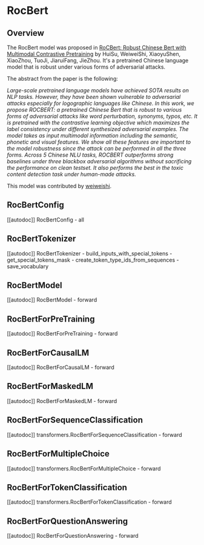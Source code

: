 <!--Copyright 2022 The HuggingFace Team. All rights reserved.

Licensed under the Apache License, Version 2.0 (the "License"); you may not use this file except in compliance with
the License. You may obtain a copy of the License at

http://www.apache.org/licenses/LICENSE-2.0

Unless required by applicable law or agreed to in writing, software distributed under the License is distributed on
an "AS IS" BASIS, WITHOUT WARRANTIES OR CONDITIONS OF ANY KIND, either express or implied. See the License for the
specific language governing permissions and limitations under the License.
-->

# RocBert

## Overview

The RocBert model was proposed in [RoCBert: Robust Chinese Bert with Multimodal Contrastive Pretraining](https://aclanthology.org/2022.acl-long.65.pdf)  by HuiSu, WeiweiShi, XiaoyuShen, XiaoZhou, TuoJi, JiaruiFang, JieZhou.
It's a pretrained Chinese language model that is robust under various forms of adversarial attacks.

The abstract from the paper is the following:

*Large-scale pretrained language models have achieved SOTA results on NLP tasks. However, they have been shown
vulnerable to adversarial attacks especially for logographic languages like Chinese. In this work, we propose
ROCBERT: a pretrained Chinese Bert that is robust to various forms of adversarial attacks like word perturbation,
synonyms, typos, etc. It is pretrained with the contrastive learning objective which maximizes the label consistency
under different synthesized adversarial examples. The model takes as input multimodal information including the
semantic, phonetic and visual features. We show all these features are important to the model robustness since the
attack can be performed in all the three forms. Across 5 Chinese NLU tasks, ROCBERT outperforms strong baselines under
three blackbox adversarial algorithms without sacrificing the performance on clean testset. It also performs the best
in the toxic content detection task under human-made attacks.*

This model was contributed by [weiweishi](https://huggingface.co/weiweishi).

## RocBertConfig

[[autodoc]] RocBertConfig
    - all


## RocBertTokenizer

[[autodoc]] RocBertTokenizer
    - build_inputs_with_special_tokens
    - get_special_tokens_mask
    - create_token_type_ids_from_sequences
    - save_vocabulary


## RocBertModel

[[autodoc]] RocBertModel
    - forward


## RocBertForPreTraining

[[autodoc]] RocBertForPreTraining
    - forward


## RocBertForCausalLM

[[autodoc]] RocBertForCausalLM
    - forward


## RocBertForMaskedLM

[[autodoc]] RocBertForMaskedLM
    - forward


## RocBertForSequenceClassification

[[autodoc]] transformers.RocBertForSequenceClassification
    - forward

## RocBertForMultipleChoice

[[autodoc]] transformers.RocBertForMultipleChoice
    - forward


## RocBertForTokenClassification

[[autodoc]] transformers.RocBertForTokenClassification
    - forward


## RocBertForQuestionAnswering

[[autodoc]] RocBertForQuestionAnswering
    - forward